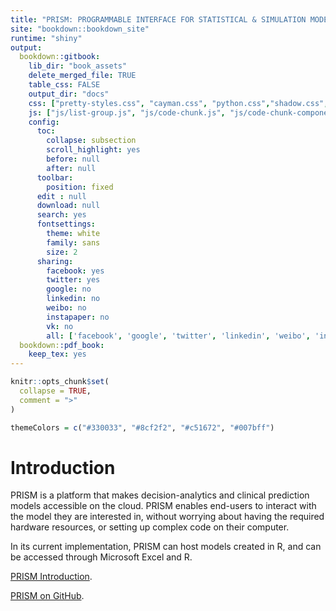 ```yaml
---
title: "PRISM: PROGRAMMABLE INTERFACE FOR STATISTICAL & SIMULATION MODELS"
site: "bookdown::bookdown_site"
runtime: "shiny"
output:
  bookdown::gitbook:
    lib_dir: "book_assets"
    delete_merged_file: TRUE
    table_css: FALSE
    output_dir: "docs"
    css: ["pretty-styles.css", "cayman.css", "python.css","shadow.css",  "index.html"]
    js: ["js/list-group.js", "js/code-chunk.js", "js/code-chunk-components.js"]
    config:
      toc:
        collapse: subsection
        scroll_highlight: yes
        before: null
        after: null
      toolbar:
        position: fixed
      edit : null
      download: null
      search: yes
      fontsettings:
        theme: white
        family: sans
        size: 2
      sharing:
        facebook: yes
        twitter: yes
        google: no
        linkedin: no
        weibo: no
        instapaper: no
        vk: no
        all: ['facebook', 'google', 'twitter', 'linkedin', 'weibo', 'instapaper']
  bookdown::pdf_book:
    keep_tex: yes
---
```


```r
knitr::opts_chunk$set(
  collapse = TRUE,
  comment = ">"
)
```

```r
themeColors = c("#330033", "#8cf2f2", "#c51672", "#007bff")
```
# Introduction {#introduction}

PRISM is a platform that makes decision-analytics and clinical prediction models accessible on the cloud. PRISM enables end-users to interact with the model they are interested in, without worrying about having the required hardware resources, or setting up complex code on their computer.

In its current implementation, PRISM can host models created in R, and can be accessed through Microsoft Excel and R.

[PRISM Introduction](http://resp.core.ubc.ca/research/Specific_Projects/PRISM).

[PRISM on GitHub](https://github.com/resplab/prism).




